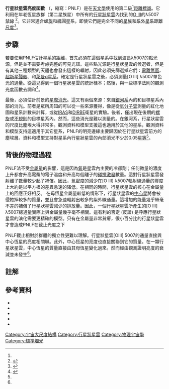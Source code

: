 '''行星狀星雲亮度函數''' （{{lang-en|Planetary nebula luminosity function}}，縮寫：PNLF）是在[[天文學|天文學]]使用的第二級<ref name="Ferrareseetal2000" />[[標準燭光|距離標識]]。它利用在年老恆星族群（第二星族星）中所有的[[行星狀星雲|行星狀星雲]]內找到的[[O_III|O III]]的λ5007 [[禁線|禁線]] <ref name="Ferrareseetal2000">{{harvnb|Ferrarese|Ford|Huchra|Kennicutt|2000}}</ref>。它非常適合[[螺旋星系|螺旋]]和[[橢圓星系|橢圓]]星系，即使它們是完全不同的[[金屬量|星族]]和[[宇宙距離尺度|系外星系距離尺度]]<ref name="=Schoenberneretal2007">{{harvnb|Schoenberner|Jacob|Steffen|Sandin|2007}}</ref>。

== 步驟 ==
若要使用PNLF估計星系的距離，首先必須在這個星系中找到波長λ5007的點光源，但是並不需要考慮完整的可見光譜。這些點光源是行星狀星雲的候選者，但是有其他三種類型的天體也會發出這樣的輻射，因此必須先篩選掉它們：[[電離氫區|電離氫區]]、[[超新星殘骸|超新星殘骸]]、和[[萊曼α發射體|萊曼α星系]]。確定是行星狀星雲之後，必須測量<nowiki>[O III]</nowiki> λ5007單色光的通量。從這兒得到一個行星狀星雲的統計樣本；然後，與一些標準法則的觀測光度函數去調和<ref name="Ciardullo2004">{{harvnb|Ciardullo|2004}}</ref>。

最後，必須估計前景的[[消光|星際消光]]。這又有兩個來源：來自[[銀河系|銀河系]]內的和目標星系內部的消光。前者是眾所周知的可以從一些來源獲得，像是從[[中性氫區|氫分子雲]]測量的紅化地圖和星系計數來計算，或從[[紅外線天文衛星|IRAS]]和[[漫射紅外線背景輻射實驗|DIRBE]]衛星的實驗。後者，僅出現在後期的[[螺旋星系|螺旋]]或[[不規則星系|不規則]]的目標星系內。然而，這些消光是難以測量的。在銀河系，行星狀星雲的尺度比塵埃大得非常多。觀測資料和模型支援這也適用於其他的星系，觀測資料和模型支持這適用于其它星系，PNLF的明亮邊緣主要歸因於在行星狀星雲前方的塵埃層。資料和模型支持對星系內行星狀星雲的內部消光不少於0.05[[視星等|星等]]<ref name="Ciardullo2004" />。

== 背後的物理過程 ==
PNLF法不受[[金屬量|金屬量]]的影響，這是因為[[氧|氧]]是星雲內主要的冷卻劑；任何微量的濃度上升都會升高電漿的電子溫度和升高每個離子的[[碰撞激發|碰撞激發]]數量。這對行星狀星雲發射離子數量較少起了補償。因此，氧密度的減少在<nowiki>[O III]</nowiki> λ5007輻射線通量的豐度上大約是以平方根的差異急速的降低。在相同的時間，行星狀星雲的核心在金屬量上的回應正好相反。  在母恆星金屬量較低的情形下，行星狀星雲的[[中心星|中心星]]將會被侵蝕掉較多的質量，並且會急速輻射出較多的紫外線通量。這增加的能量幾乎絲毫不差的補償了行星狀星雲減少的排放量。因此，一個行星狀星雲所產生的<nowiki>[O III]</nowiki> λ5007總通量實際上與金屬量幾乎毫不相關。這有利的否定 (反證) 是呼應行星狀星雲的演化需要更精確的模型。只有在金屬量非常貧瘠，很小百分比的行星狀星雲才會造成PNLF在截止光度之下

PNLF截止相對於群體的獨立性更難以理解。行星狀星雲[OIII] 5007的通量直接與中心恆星的亮度相關聯。此外，中心恆星的亮度也直接關聯到它的質量。在一顆行星狀星雲，中心恆星的質量直接由其母恆星變化過來。然而經由觀測證明亮度的衰減並未發生<ref name="Ciardullo2004" />。

== 註解 ==
<div class="references-small"><references/>
</div>

== 參考資料 ==
<div class="references-small">
* {{citation
  | last1 = Ciardullo
  | first1 = Robin
  | title = Distances from Planetary Nebulae
  | journal = Eprint arXiv:astro-ph/0301279
<!-- Invited review at the International Workshop on "Stellar Candles for the Extragalactic Distance Scale", held in Concepcion, Chile -->
  | year = 2003
  | date = January 2003
  | bibcode = 2003astro.ph..1279C
|arxiv = astro-ph/0301279 }}
* {{citation
  | last1 = Ciardullo
  | first1 = Robin
  | title = The Planetary Nebula Luminosity Function
  | journal = Eprint arXiv:astro-ph/0407290
  | year = 2004
  | date = July 2004
  | bibcode = 2004astro.ph..7290C
|arxiv = astro-ph/0407290 }}
* {{citation
  | last1 = Ferrarese
  | first1 = Laura
  | last2 = Ford
  | first2 = Holland C.
  | last3 = Huchra
  | first3 = John
  | last4 = Kennicutt
  | first4 = Robert C., Jr.
  | last5 = Mould
  | first5 = Jeremy R.
  | last6 = Sakai
  | first6 = Shoko
  | last7 = Freedman
  | first7 = Wendy L.
  | last8 = Stetson
  | first8 = Peter B.
  | last9 = Madore
  | first9 = Barry F.
  | title = A Database of Cepheid Distance Moduli and Tip of the Red Giant Branch, Globular Cluster Luminosity Function, Planetary Nebula Luminosity Function, and Surface Brightness Fluctuation Data Useful for Distance Determinations
  | journal = The Astrophysical Journal Supplement Series
  | year = 2000
  | volume = 128
  | issue = 2
  | pages = 431–459
  | bibcode = 2000ApJS..128..431F
  | doi = 10.1086/313391
|arxiv = astro-ph/9910501 }}
* {{citation
  | last1= Jacoby
  | first1 = George H.
  | title = Planetary nebulae as standard candles. I - Evolutionary models
  | journal = Astrophysical Journal, Part 1 (ISSN 0004-637X)
  | year = 1989
  | date = April 1, 1989
  | volume = 339
  | issue =
  | pages = 39–52
  | bibcode = 1989ApJ...339...39J
  | doi= 10.1086/167274
}}
* {{citation
  | last1= Schoenberner
  | first1 = D.
  | last2 = Jacob
  | first2 = R.
  | last3 = Steffen
  | first3 = M.
  | last4 = Sandin
  | first4 = C.
  | title = The evolution of planetary nebulae IV. On the physics of the luminosity function
  | journal = Eprint arXiv:0708.4292
  | year = 2007
  | date = August 2007
  | volume =473
  | issue =
  2| pages =467
  | bibcode = 2007A&A...473..467S
  | doi= 10.1051/0004-6361:20077437
| arxiv=0708.4292
}}
</div>

[[Category:宇宙大尺度結構|Category:宇宙大尺度結構]]
[[Category:行星狀星雲|Category:行星狀星雲]]
[[Category:物理宇宙學|Category:物理宇宙學]]
[[Category:標準燭光|Category:標準燭光]]